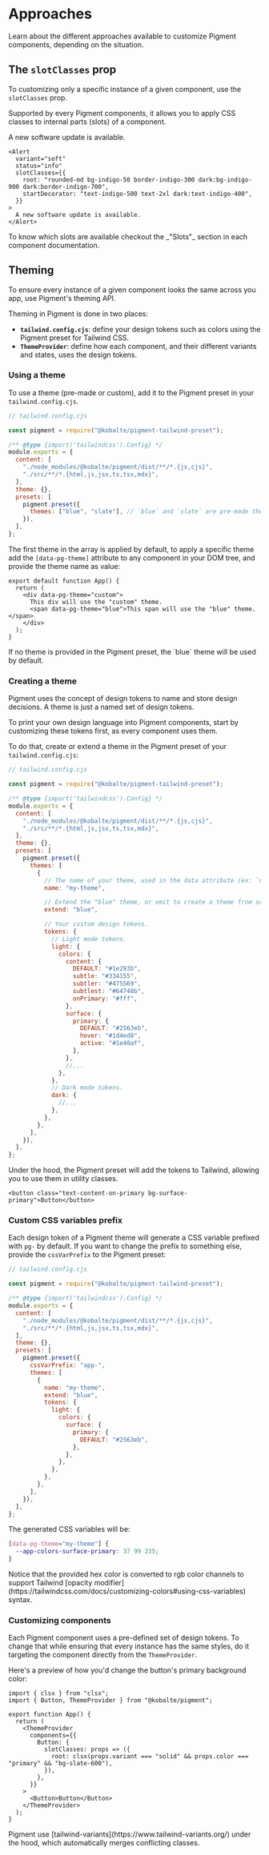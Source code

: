 

# Approaches

Learn about the different approaches available to customize Pigment components, depending on the situation.

## The `slotClasses` prop

To customizing only a specific instance of a given component, use the `slotClasses` prop.

Supported by every Pigment components, it allows you to apply CSS classes to internal parts (slots) of a component.

<Preview isCentered={false}>
  <Alert
    variant="soft"
    status="info"
    slotClasses={{
      root: "rounded-md bg-indigo-50 border-indigo-300 dark:bg-indigo-900 dark:border-indigo-700",
      startDecorator: "text-indigo-500 text-2xl dark:text-indigo-400",
    }}
  >
    A new software update is available.
  </Alert>
</Preview>

```tsx {3-6}
<Alert
  variant="soft"
  status="info"
  slotClasses={{
    root: "rounded-md bg-indigo-50 border-indigo-300 dark:bg-indigo-900 dark:border-indigo-700",
    startDecorator: "text-indigo-500 text-2xl dark:text-indigo-400",
  }}
>
  A new software update is available.
</Alert>
```

<Alert class="not-prose">
  To know which slots are available checkout the _"Slots"_ section in each component documentation.
</Alert>

## Theming

To ensure every instance of a given component looks the same across you app, use Pigment's theming API.

Theming in Pigment is done in two places:

- **`tailwind.config.cjs`**: define your design tokens such as colors using the Pigment preset for Tailwind CSS.
- **`ThemeProvider`**: define how each component, and their different variants and states, uses the design tokens.

### Using a theme

To use a theme (pre-made or custom), add it to the Pigment preset in your `tailwind.config.cjs`.

```js {13}
// tailwind.config.cjs

const pigment = require("@kobalte/pigment-tailwind-preset");

/** @type {import('tailwindcss').Config} */
module.exports = {
  content: [
    "./node_modules/@kobalte/pigment/dist/**/*.{js,cjs}",
    "./src/**/*.{html,js,jsx,ts,tsx,mdx}",
  ],
  theme: {},
  presets: [
    pigment.preset({
      themes: ["blue", "slate"], // `blue` and `slate` are pre-made themes.
    }),
  ],
};
```

The first theme in the array is applied by default, to apply a specific theme add the `[data-pg-theme]` attribute to any component in your DOM tree, and provide the theme name as value:

```tsx {2,4}
export default function App() {
  return (
    <div data-pg-theme="custom">
      This div will use the "custom" theme.
      <span data-pg-theme="blue">This span will use the "blue" theme.</span>
    </div>
  );
}
```

<Alert class="not-prose">
  If no theme is provided in the Pigment preset, the `blue` theme will be used by default.
</Alert>

### Creating a theme

Pigment uses the concept of design tokens to name and store design decisions. A theme is just a named set of design tokens.

To print your own design language into Pigment components, start by customizing these tokens first, as every component uses them.

To do that, create or extend a theme in the Pigment preset of your `tailwind.config.cjs`:

```js
// tailwind.config.cjs

const pigment = require("@kobalte/pigment-tailwind-preset");

/** @type {import('tailwindcss').Config} */
module.exports = {
  content: [
    "./node_modules/@kobalte/pigment/dist/**/*.{js,cjs}",
    "./src/**/*.{html,js,jsx,ts,tsx,mdx}",
  ],
  theme: {},
  presets: [
    pigment.preset({
      themes: [
        {
          // The name of your theme, used in the data attribute (ex: `data-pg-theme="my-theme"`).
          name: "my-theme",

          // Extend the "blue" theme, or omit to create a theme from scratch.
          extend: "blue",

          // Your custom design tokens.
          tokens: {
            // Light mode tokens.
            light: {
              colors: {
                content: {
                  DEFAULT: "#1e293b",
                  subtle: "#334155",
                  subtler: "#475569",
                  subtlest: "#64748b",
                  onPrimary: "#fff",
                },
                surface: {
                  primary: {
                    DEFAULT: "#2563eb",
                    hover: "#1d4ed8",
                    active: "#1e40af",
                  },
                },
                //...
              },
            },
            // Dark mode tokens.
            dark: {
              //...
            },
          },
        },
      ],
    }),
  ],
};
```

Under the hood, the Pigment preset will add the tokens to Tailwind, allowing you to use them in utility classes.

```tsx
<button class="text-content-on-primary bg-surface-primary">Button</button>
```

### Custom CSS variables prefix

Each design token of a Pigment theme will generate a CSS variable prefixed with `pg-` by default. If you want to change the prefix to something else, provide the `cssVarPrefix` to the Pigment preset:

```js {13}
// tailwind.config.cjs

const pigment = require("@kobalte/pigment-tailwind-preset");

/** @type {import('tailwindcss').Config} */
module.exports = {
  content: [
    "./node_modules/@kobalte/pigment/dist/**/*.{js,cjs}",
    "./src/**/*.{html,js,jsx,ts,tsx,mdx}",
  ],
  theme: {},
  presets: [
    pigment.preset({
      cssVarPrefix: "app-",
      themes: [
        {
          name: "my-theme",
          extend: "blue",
          tokens: {
            light: {
              colors: {
                surface: {
                  primary: {
                    DEFAULT: "#2563eb",
                  },
                },
              },
            },
          },
        },
      ],
    }),
  ],
};
```

The generated CSS variables will be:

```css
[data-pg-theme="my-theme"] {
  --app-colors-surface-primary: 37 99 235;
}
```

<Alert class="[&>p]:!m-0">
  Notice that the provided hex color is converted to rgb color channels to support Tailwind [opacity
  modifier](https://tailwindcss.com/docs/customizing-colors#using-css-variables) syntax.
</Alert>

### Customizing components

Each Pigment component uses a pre-defined set of design tokens. To change that while ensuring that every instance has the same styles, do it targeting the component directly from the `ThemeProvider`.

Here's a preview of how you'd change the button's primary background color:

```tsx {6-12}
import { clsx } from "clsx";
import { Button, ThemeProvider } from "@kobalte/pigment";

export function App() {
  return (
    <ThemeProvider
      components={{
        Button: {
          slotClasses: props => ({
            root: clsx(props.variant === "solid" && props.color === "primary" && "bg-slate-600"),
          }),
        },
      }}
    >
      <Button>Button</Button>
    </ThemeProvider>
  );
}
```

<Alert class="[&>p]:!m-0">
  Pigment use [tailwind-variants](https://www.tailwind-variants.org/) under the hood, which
  automatically merges conflicting classes.
</Alert>
